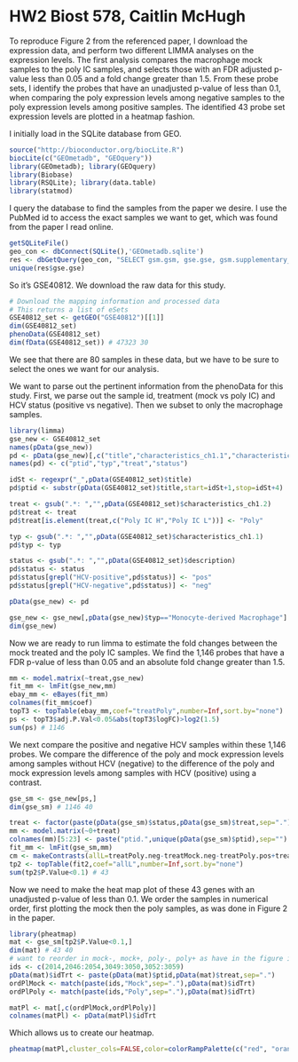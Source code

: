 HW2 Biost 578, Caitlin McHugh
========================================================

To reproduce Figure 2 from the referenced paper, I download the expression data, and perform two different LIMMA analyses on the expression levels. The first analysis compares the macrophage mock samples to the poly IC samples, and selects those with an FDR adjusted p-value less than 0.05 and a fold change greater than 1.5. From these probe sets, I identify the probes that have an unadjusted p-value of less than 0.1, when comparing the poly expression levels among negative samples to the poly expression levels among positive samples. The identified 43 probe set expression levels are plotted in a heatmap fashion.

I initially load in the SQLite database from GEO.
```r
source("http://bioconductor.org/biocLite.R")
biocLite(c("GEOmetadb", "GEOquery"))
library(GEOmetadb); library(GEOquery)
library(Biobase)
library(RSQLite); library(data.table)
library(statmod)
```

I query the database to find the samples from the paper we desire. I use the PubMed id to access the exact samples we want to get, which was found from the paper I read online.
```r
getSQLiteFile()
geo_con <- dbConnect(SQLite(),'GEOmetadb.sqlite')
res <- dbGetQuery(geo_con, "SELECT gsm.gsm, gse.gse, gsm.supplementary_file FROM (gse JOIN gse_gsm ON gse.gse=gse_gsm.gse) j JOIN gsm ON j.gsm=gsm.gsm WHERE gse.pubmed_id='23220997';")
unique(res$gse.gse)
```

So it's GSE40812. We download the raw data for this study.
```r
# Download the mapping information and processed data
# This returns a list of eSets
GSE40812_set <- getGEO("GSE40812")[[1]]
dim(GSE40812_set)
phenoData(GSE40812_set)
dim(fData(GSE40812_set)) # 47323 30
```
We see that there are 80 samples in these data, but we have to be sure to select the ones we want for our analysis. 

We want to parse out the pertinent information from the phenoData for this study. First, we parse out the sample id, treatment (mock vs poly IC) and HCV status (positive vs negative).
Then we subset to only the macrophage samples.
```r
library(limma)
gse_new <- GSE40812_set
names(pData(gse_new))
pd <- pData(gse_new)[,c("title","characteristics_ch1.1","characteristics_ch1.2","description")]
names(pd) <- c("ptid","typ","treat","status")

idSt <- regexpr("_",pData(GSE40812_set)$title)
pd$ptid <- substr(pData(GSE40812_set)$title,start=idSt+1,stop=idSt+4)

treat <- gsub(".*: ","",pData(GSE40812_set)$characteristics_ch1.2)
pd$treat <- treat
pd$treat[is.element(treat,c("Poly IC H","Poly IC L"))] <- "Poly"

typ <- gsub(".*: ","",pData(GSE40812_set)$characteristics_ch1.1)
pd$typ <- typ

status <- gsub(".*: ","",pData(GSE40812_set)$description)
pd$status <- status
pd$status[grepl("HCV-positive",pd$status)] <- "pos"
pd$status[grepl("HCV-negative",pd$status)] <- "neg"  

pData(gse_new) <- pd

gse_new <- gse_new[,pData(gse_new)$typ=="Monocyte-derived Macrophage"]
dim(gse_new)
```

Now we are ready to run limma to estimate the fold changes between the mock treated and the poly IC samples. We find the 1,146 probes that have a FDR p-value of less than 0.05 and an absolute fold change greater than 1.5.
```r
mm <- model.matrix(~treat,gse_new)
fit_mm <- lmFit(gse_new,mm)
ebay_mm <- eBayes(fit_mm)
colnames(fit_mm$coef)
topT3 <- topTable(ebay_mm,coef="treatPoly",number=Inf,sort.by="none")
ps <- topT3$adj.P.Val<0.05&abs(topT3$logFC)>log2(1.5)
sum(ps) # 1146
```

We next compare the positive and negative HCV samples within these 1,146 probes. We compare the difference of the poly and mock expression levels among samples without HCV (negative) to the difference of the poly and mock expression levels among samples with HCV (positive) using a contrast.
```r
gse_sm <- gse_new[ps,]
dim(gse_sm) # 1146 40

treat <- factor(paste(pData(gse_sm)$status,pData(gse_sm)$treat,sep="."))
mm <- model.matrix(~0+treat)
colnames(mm)[5:23] <- paste("ptid.",unique(pData(gse_sm)$ptid),sep="")
fit_mm <- lmFit(gse_sm,mm)
cm <- makeContrasts(allL=treatPoly.neg-treatMock.neg-treatPoly.pos+treatMock.pos,levels=mm)
tp2 <- topTable(fit2,coef="allL",number=Inf,sort.by="none")
sum(tp2$P.Value<0.1) # 43
```

Now we need to make the heat map plot of these 43 genes with an unadjusted p-value of less than 0.1. We order the samples in numerical order, first plotting the mock then the poly samples, as was done in Figure 2 in the paper.
```r
library(pheatmap)
mat <- gse_sm[tp2$P.Value<0.1,]
dim(mat) # 43 40
# want to reorder in mock-, mock+, poly-, poly+ as have in the figure in the paper
ids <- c(2014,2046:2054,3049:3050,3052:3059)
pData(mat)$idTrt <- paste(pData(mat)$ptid,pData(mat)$treat,sep=".")
ordPlMock <- match(paste(ids,"Mock",sep="."),pData(mat)$idTrt)
ordPlPoly <- match(paste(ids,"Poly",sep="."),pData(mat)$idTrt)

matPl <- mat[,c(ordPlMock,ordPlPoly)]
colnames(matPl) <- pData(matPl)$idTrt
```

Which allows us to create our heatmap.
```r
pheatmap(matPl,cluster_cols=FALSE,color=colorRampPalette(c("red", "orange", "yellow"))(50))
```

